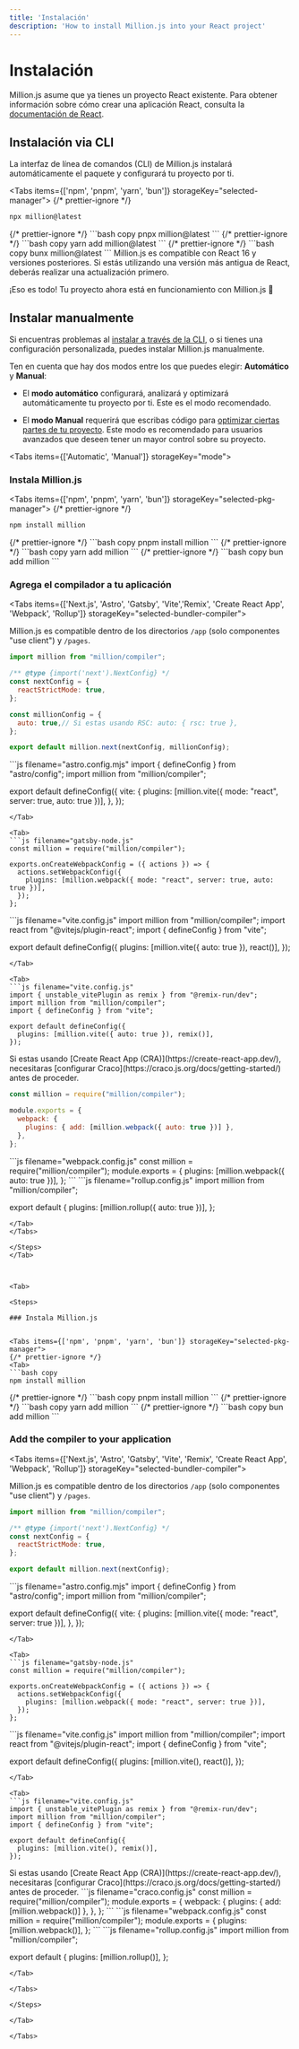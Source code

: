 ```yaml
---
title: 'Instalación'
description: 'How to install Million.js into your React project'
---
```



# Instalación

Million.js asume que ya tienes un proyecto React existente. Para obtener información sobre cómo crear una aplicación React, consulta la [documentación de React](https://react.dev).

## Instalación via CLI

La interfaz de línea de comandos (CLI) de Million.js instalará automáticamente el paquete y configurará tu proyecto por ti.

<Tabs items={['npm', 'pnpm', 'yarn', 'bun']} storageKey="selected-manager">
  {/* prettier-ignore */}
  <Tab>
  ```bash copy
  npx million@latest
  ```
  </Tab>
  {/* prettier-ignore */}
  <Tab>
  ```bash copy
  pnpx million@latest
  ```
  </Tab>
  {/* prettier-ignore */}
  <Tab>
  ```bash copy
  yarn add million@latest
  ```
  </Tab>
  {/* prettier-ignore */}
  <Tab>
  ```bash copy
  bunx million@latest
  ```
  </Tab>
</Tabs>


<Callout type="info">
Million.js es compatible con React 16 y versiones posteriores. Si estás utilizando una versión más antigua de React, deberás realizar una actualización primero.
</Callout>

¡Eso es todo! Tu proyecto ahora está en funcionamiento con Million.js 🎉

## Instalar manualmente

Si encuentras problemas al [instalar a través de la CLI](#install-via-cli), o si tienes una configuración personalizada, puedes instalar Million.js manualmente.

Ten en cuenta que hay dos modos entre los que puedes elegir: **Automático** y **Manual**:

- El **modo automático** configurará, analizará y optimizará automáticamente tu proyecto por ti. Este es el modo recomendado.

- El **modo Manual** requerirá que escribas código para [optimizar ciertas partes de tu proyecto](/docs/manual-mode/manual-mode).
Este modo es recomendado para usuarios avanzados que deseen tener un mayor control sobre su proyecto.

<Tabs items={['Automatic', 'Manual']} storageKey="mode">

<Tab>

<Steps>

### Instala Million.js

<Tabs items={['npm', 'pnpm', 'yarn', 'bun']} storageKey="selected-pkg-manager">
  {/* prettier-ignore */}
  <Tab>
  ```bash copy
  npm install million
  ```
  </Tab>
  {/* prettier-ignore */}
  <Tab>
  ```bash copy
  pnpm install million
  ```
  </Tab>
  {/* prettier-ignore */}
  <Tab>
  ```bash copy
  yarn add million
  ```
  </Tab>
  {/* prettier-ignore */}
  <Tab>
  ```bash copy
  bun add million
  ```
  </Tab>
</Tabs>

### Agrega el compilador a tu aplicación

<Tabs items={['Next.js', 'Astro', 'Gatsby', 'Vite','Remix', 'Create React App', 'Webpack', 'Rollup']} storageKey="selected-bundler-compiler">
<Tab>

Million.js es compatible dentro de los directorios `/app` (solo componentes "use client") y `/pages`.

```js filename="next.config.mjs"
import million from "million/compiler";

/** @type {import('next').NextConfig} */
const nextConfig = {
  reactStrictMode: true,
};

const millionConfig = {
  auto: true,// Si estas usando RSC: auto: { rsc: true },
};

export default million.next(nextConfig, millionConfig);
```
</Tab>

<Tab>
```js filename="astro.config.mjs"
import { defineConfig } from "astro/config";
import million from "million/compiler";

export default defineConfig({
   vite: {
     plugins: [million.vite({ mode: "react", server: true, auto: true })],
   },
});
```
</Tab>

<Tab>
```js filename="gatsby-node.js"
const million = require("million/compiler");

exports.onCreateWebpackConfig = ({ actions }) => {
  actions.setWebpackConfig({
    plugins: [million.webpack({ mode: "react", server: true, auto: true })],
  });
};
```
</Tab>

<Tab>
```js filename="vite.config.js"
import million from "million/compiler";
import react from "@vitejs/plugin-react";
import { defineConfig } from "vite";

export default defineConfig({
  plugins: [million.vite({ auto: true }), react()],
});
```
</Tab>

<Tab>
```js filename="vite.config.js"
import { unstable_vitePlugin as remix } from "@remix-run/dev";
import million from "million/compiler";
import { defineConfig } from "vite";

export default defineConfig({
  plugins: [million.vite({ auto: true }), remix()],
});
```
</Tab>

<Tab>
  <Callout type="warning">
    Si estas usando [Create React App (CRA)](https://create-react-app.dev/), necesitaras [configurar Craco](https://craco.js.org/docs/getting-started/) antes de proceder.
  </Callout>

```js filename="craco.config.js"
const million = require("million/compiler");

module.exports = {
  webpack: {
    plugins: { add: [million.webpack({ auto: true })] },
  },
};
```
</Tab>

<Tab>
```js filename="webpack.config.js"
const million = require("million/compiler");
module.exports = {
  plugins: [million.webpack({ auto: true })],
};
```
</Tab>

<Tab>
```js filename="rollup.config.js"
import million from "million/compiler";

export default {
  plugins: [million.rollup({ auto: true })],
};
```
</Tab>
</Tabs>

</Steps>
</Tab>



<Tab>

<Steps>

### Instala Million.js


<Tabs items={['npm', 'pnpm', 'yarn', 'bun']} storageKey="selected-pkg-manager">
{/* prettier-ignore */}
<Tab>
```bash copy
npm install million
```

  </Tab>
  {/* prettier-ignore */}
  <Tab>
  ```bash copy
  pnpm install million
  ```
  </Tab>
  {/* prettier-ignore */}
  <Tab>
  ```bash copy
  yarn add million
  ```
  </Tab>
  {/* prettier-ignore */}
  <Tab>
  ```bash copy
  bun add million
  ```
  </Tab>
</Tabs>

### Add the compiler to your application

<Tabs items={['Next.js', 'Astro', 'Gatsby', 'Vite', 'Remix', 'Create React App', 'Webpack', 'Rollup']} storageKey="selected-bundler-compiler">
<Tab>

Million.js es compatible dentro de los directorios `/app` (solo componentes "use client") y `/pages`.

```js filename="next.config.mjs"
import million from "million/compiler";

/** @type {import('next').NextConfig} */
const nextConfig = {
  reactStrictMode: true,
};

export default million.next(nextConfig);
```
</Tab>

<Tab>
```js filename="astro.config.mjs"
import { defineConfig } from "astro/config";
import million from "million/compiler";

export default defineConfig({
  vite: {
    plugins: [million.vite({ mode: "react", server: true })],
  },
});
```
</Tab>

<Tab>
```js filename="gatsby-node.js"
const million = require("million/compiler");

exports.onCreateWebpackConfig = ({ actions }) => {
  actions.setWebpackConfig({
    plugins: [million.webpack({ mode: "react", server: true })],
  });
};
```
</Tab>

<Tab>
```js filename="vite.config.js"
import million from "million/compiler";
import react from "@vitejs/plugin-react";
import { defineConfig } from "vite";

export default defineConfig({
  plugins: [million.vite(), react()],
});
```
</Tab>

<Tab>
```js filename="vite.config.js"
import { unstable_vitePlugin as remix } from "@remix-run/dev";
import million from "million/compiler";
import { defineConfig } from "vite";

export default defineConfig({
  plugins: [million.vite(), remix()],
});
```
</Tab>

<Tab>
<Callout type="warning">
  Si estas usando [Create React App (CRA)](https://create-react-app.dev/), necesitaras [configurar Craco](https://craco.js.org/docs/getting-started/) antes de proceder.
</Callout>
```js filename="craco.config.js"
const million = require("million/compiler");
module.exports = {
  webpack: {
    plugins: { add: [million.webpack()] },
  },
};
```
</Tab>

<Tab>
```js filename="webpack.config.js"
const million = require("million/compiler");
module.exports = {
  plugins: [million.webpack()],
};
```
</Tab>

<Tab>
```js filename="rollup.config.js"
import million from "million/compiler";

export default {
  plugins: [million.rollup()],
};
```
</Tab>

</Tabs>

</Steps>

</Tab>

</Tabs>

